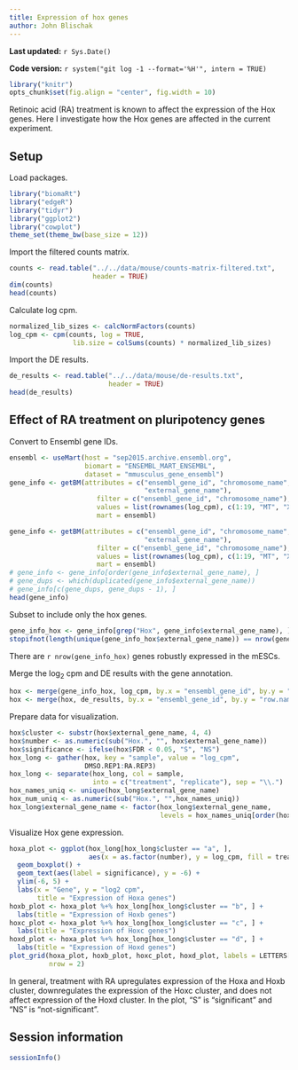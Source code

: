 ```yaml
---
title: Expression of hox genes
author: John Blischak
---
```


**Last updated:** `r Sys.Date()`

**Code version:** `r system("git log -1 --format='%H'", intern = TRUE)`

```r
library("knitr")
opts_chunk$set(fig.align = "center", fig.width = 10)
```

Retinoic acid (RA) treatment is known to affect the expression of the Hox genes.
Here I investigate how the Hox genes are affected in the current experiment.

## Setup

Load packages.

```r
library("biomaRt")
library("edgeR")
library("tidyr")
library("ggplot2")
library("cowplot")
theme_set(theme_bw(base_size = 12))
```

Import the filtered counts matrix.

```r
counts <- read.table("../../data/mouse/counts-matrix-filtered.txt",
                     header = TRUE)
dim(counts)
head(counts)
```

Calculate log cpm.

```r
normalized_lib_sizes <- calcNormFactors(counts)
log_cpm <- cpm(counts, log = TRUE,
                lib.size = colSums(counts) * normalized_lib_sizes)
```

Import the DE results.

```r
de_results <- read.table("../../data/mouse/de-results.txt",
                         header = TRUE)
head(de_results)
```

## Effect of RA treatment on pluripotency genes

Convert to Ensembl gene IDs.

```r
ensembl <- useMart(host = "sep2015.archive.ensembl.org",
                   biomart = "ENSEMBL_MART_ENSEMBL",
                   dataset = "mmusculus_gene_ensembl")
gene_info <- getBM(attributes = c("ensembl_gene_id", "chromosome_name",
                                  "external_gene_name"),
                      filter = c("ensembl_gene_id", "chromosome_name"),
                      values = list(rownames(log_cpm), c(1:19, "MT", "X", "Y")),
                      mart = ensembl)

gene_info <- getBM(attributes = c("ensembl_gene_id", "chromosome_name",
                                  "external_gene_name"),
                      filter = c("ensembl_gene_id", "chromosome_name"),
                      values = list(rownames(log_cpm), c(1:19, "MT", "X", "Y")),
                      mart = ensembl)
# gene_info <- gene_info[order(gene_info$external_gene_name), ]
# gene_dups <- which(duplicated(gene_info$external_gene_name))
# gene_info[c(gene_dups, gene_dups - 1), ]
head(gene_info)
```

Subset to include only the hox genes.

```r
gene_info_hox <- gene_info[grep("Hox", gene_info$external_gene_name), ]
stopifnot(length(unique(gene_info_hox$external_gene_name)) == nrow(gene_info_hox))
```

There are `r nrow(gene_info_hox)` genes robustly expressed in the mESCs.

Merge the log~2~ cpm and DE results with the gene annotation.

```r
hox <- merge(gene_info_hox, log_cpm, by.x = "ensembl_gene_id", by.y = "row.names")
hox <- merge(hox, de_results, by.x = "ensembl_gene_id", by.y = "row.names")
```

Prepare data for visualization.

```r
hox$cluster <- substr(hox$external_gene_name, 4, 4)
hox$number <- as.numeric(sub("Hox.", "", hox$external_gene_name))
hox$significance <- ifelse(hox$FDR < 0.05, "S", "NS")
hox_long <- gather(hox, key = "sample", value = "log_cpm",
                   DMSO.REP1:RA.REP3)
hox_long <- separate(hox_long, col = sample,
                     into = c("treatment", "replicate"), sep = "\\.")
hox_names_uniq <- unique(hox_long$external_gene_name)
hox_num_uniq <- as.numeric(sub("Hox.", "",hox_names_uniq))
hox_long$external_gene_name <- factor(hox_long$external_gene_name,
                                      levels = hox_names_uniq[order(hox_num_uniq)])
```

Visualize Hox gene expression.

```r
hoxa_plot <- ggplot(hox_long[hox_long$cluster == "a", ],
                    aes(x = as.factor(number), y = log_cpm, fill = treatment)) +
  geom_boxplot() +
  geom_text(aes(label = significance), y = -6) +
  ylim(-6, 5) +
  labs(x = "Gene", y = "log2 cpm",
       title = "Expression of Hoxa genes")
hoxb_plot <- hoxa_plot %+% hox_long[hox_long$cluster == "b", ] +
  labs(title = "Expression of Hoxb genes")
hoxc_plot <- hoxa_plot %+% hox_long[hox_long$cluster == "c", ] +
  labs(title = "Expression of Hoxc genes")
hoxd_plot <- hoxa_plot %+% hox_long[hox_long$cluster == "d", ] +
  labs(title = "Expression of Hoxd genes")
plot_grid(hoxa_plot, hoxb_plot, hoxc_plot, hoxd_plot, labels = LETTERS[1:4],
          nrow = 2)
```

In general, treatment with RA upregulates expression of the Hoxa and Hoxb cluster, downregulates the expression of the Hoxc cluster, and does not affect expression of the Hoxd cluster.
In the plot, "S" is "significant" and "NS" is "not-significant".

## Session information

```r
sessionInfo()
```
